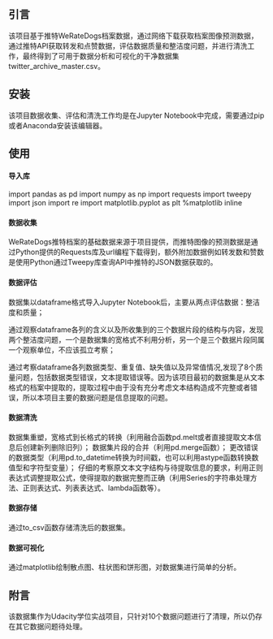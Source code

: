 
## 引言
该项目基于推特WeRateDogs档案数据，通过网络下载获取档案图像预测数据，通过推特API获取转发和点赞数据，评估数据质量和整洁度问题，并进行清洗工作，最终得到了可用于数据分析和可视化的干净数据集twitter_archive_master.csv。

## 安装
该项目数据收集、评估和清洗工作均是在Jupyter Notebook中完成，需要通过pip或者Anaconda安装该编辑器。

## 使用

#### 导入库
import pandas as pd
import numpy as np
import requests
import tweepy
import json
import re
import matplotlib.pyplot as plt 
%matplotlib inline

#### 数据收集
WeRateDogs推特档案的基础数据来源于项目提供，而推特图像的预测数据是通过Python提供的Requests库及url编程下载得到，额外附加数据例如转发数和赞数是使用Python通过Tweepy库查询API中推特的JSON数据获取的。

#### 数据评估
数据集以dataframe格式导入Jupyter Notebook后，主要从两点评估数据：整洁度和质量；

通过观察dataframe各列的含义以及所收集到的三个数据片段的结构与内容，发现两个整洁度问题，一个是数据集的宽格式不利用分析，另一个是三个数据片段同属一个观察单位，不应该孤立考察；

通过考察dataframe各列数据类型、重复值、缺失值以及异常值情况,发现了8个质量问题，包括数据类型错误，文本提取错误等。因为该项目最初的数据集是从文本格式的档案中提取的，提取过程中由于没有充分考虑文本结构造成不完整或者错误，所以本项目主要的数据问题是信息提取的问题。

#### 数据清洗

数据集重塑，宽格式到长格式的转换（利用融合函数pd.melt或者直接提取文本信息后创建新列删除旧列）；
数据集片段的合并（利用pd.merge函数）；
更改错误的数据类型（利用pd.to_datetime转换为时间戳，也可以利用astype函数转换数值型和字符型变量）；
仔细的考察原文本文字结构与待提取信息的要求，利用正则表达式调整提取公式，使得提取的数据完整而正确（利用Series的字符串处理方法、正则表达式、列表表达式、lambda函数等）。

#### 数据存储
通过to_csv函数存储清洗后的数据集。

#### 数据可视化
通过matplotlib绘制散点图、柱状图和饼形图，对数据集进行简单的分析。

## 附言
该数据集作为Udacity学位实战项目，只针对10个数据问题进行了清理，所以仍存在其它数据问题待处理。
